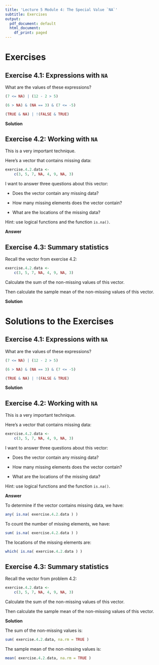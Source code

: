```yaml
---
title: 'Lecture 5 Module 4: The Special Value `NA`'
subtitle: Exercises
output:
  pdf_document: default
  html_document:
    df_print: paged
---
```



# Exercises



## Exercise 4.1: Expressions with `NA`

What are the values of these expressions?
```r
(7 <= NA) | (12 - 2 > 5) 
```

```r
(6 > NA) & (NA == 3) & (7 <= -5)
```

```r
(TRUE & NA) | !(FALSE & TRUE)
```

**Solution**



## Exercise 4.2: Working with `NA`

This is a very important technique.

Here's a vector that contains missing data:
```r
exercise.4.2.data <-
    c(3, 5, 7, NA, 4, 9, NA, 3)
```

I want to answer three questions about this vector:

* Does the vector contain any missing data?

* How many missing elements does the vector contain?

* What are the locations of the missing data?

Hint: use logical functions and the function `is.na()`.

**Answer**




## Exercise 4.3: Summary statistics

Recall the vector from exercise 4.2:
```r
exercise.4.2.data <-
    c(3, 5, 7, NA, 4, 9, NA, 3)
```

Calculate the sum of the non-missing values of this vector.

Then calculate the sample mean of the non-missing values of this vector.

**Solution**



# Solutions to the Exercises


## Exercise 4.1: Expressions with `NA`

What are the values of these expressions?
```r
(7 <= NA) | (12 - 2 > 5) 
```

```r
(6 > NA) & (NA == 3) & (7 <= -5)
```

```r
(TRUE & NA) | !(FALSE & TRUE)
```

**Solution**







## Exercise 4.2: Working with `NA`

This is a very important technique.

Here's a vector that contains missing data:
```r
exercise.4.2.data <-
    c(3, 5, 7, NA, 4, 9, NA, 3)
```

I want to answer three questions about this vector:

* Does the vector contain any missing data?

* How many missing elements does the vector contain?

* What are the locations of the missing data?

Hint: use logical functions and the function `is.na()`.

**Answer**

To determine if the vector contains missing data, we have:
```r
any( is.na( exercise.4.2.data ) )
```

To count the number of missing elements, we have:
```r
sum( is.na( exercise.4.2.data ) )
```

The locations of the missing elements are:
```r
which( is.na( exercise.4.2.data ) )
```


## Exercise 4.3: Summary statistics

Recall the vector from problem 4.2:
```r
exercise.4.2.data <-
    c(3, 5, 7, NA, 4, 9, NA, 3)
```

Calculate the sum of the non-missing values of this vector.

Then calculate the sample mean of the non-missing values of this vector.

**Solution**

The sum of the non-missing values is:
```r
sum( exercise.4.2.data, na.rm = TRUE )
```

The sample mean of the non-missing values is:
```r
mean( exercise.4.2.data, na.rm = TRUE )
```





